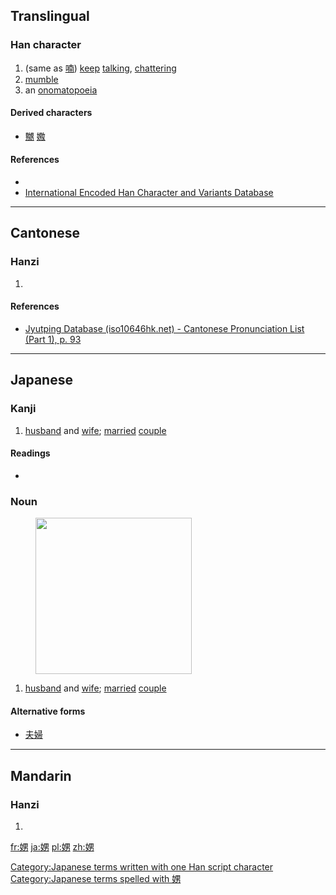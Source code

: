 {{also|嬲|喃}}
==Translingual==

===Han character===
{{Han char|rn=38|rad=女|as=07|sn=10|four=|canj=女田大尸 (VWKS)|ids=⿰[[女]][[男]]}}

# (same as [[喃]]) [[keep]] [[talking]], [[chatter]]ing
# [[mumble]]
# an [[onomatopoeia]]

====Derived characters====
* [[嬲]] [[嫐]]

====References====
* {{Han ref|kx=0262.180|dkj=06306|dj=0529.080|hdz=21051.090|uh=5A1A|ud=23066}}
*[http://chardb.iis.sinica.edu.tw/char/9763 International Encoded Han Character and Variants Database]

----

==Cantonese==

===Hanzi===
{{yue-hanzi|jyut=[[naam4]], [[laam4]]|y=naam4, laam4}}

# {{defn|lang=yue|sort=女07}}

====References====
* [http://www.iso10646hk.net/jp/document/download.jsp Jyutping Database (iso10646hk.net) - Cantonese Pronunciation List (Part 1), p. 93]

----

==Japanese==

===Kanji===
{{ja-kanji|grade=9|rs=女07}}

# [[husband]] and [[wife]]; [[married]] [[couple]]

====Readings====
* {{ja-readings|on=[[なん]] (nan), [[のう]] (nō)|kun=[[めおと]] (meoto)}}

===Noun===
{{ja-noun|k|hira=めおと|rom=meoto}}
[[File:Long Wedding Dress for Couple with Flowers.jpg|thumb|250px|{{lang|ja|娚}}]]

# [[husband]] and [[wife]]; [[married]] [[couple]]

====Alternative forms====
* [[夫婦]]

[[Category:Japanese terms written with one Han script character]]
[[Category:Japanese terms spelled with 娚]]
----

==Mandarin==

===Hanzi===
{{cmn-hanzi|pin=[[nán]] ([[nan2]])|wg=nan<sup>2</sup>}}

# {{defn|lang=cmn|sort=女07}}

[[fr:娚]]
[[ja:娚]]
[[pl:娚]]
[[zh:娚]]